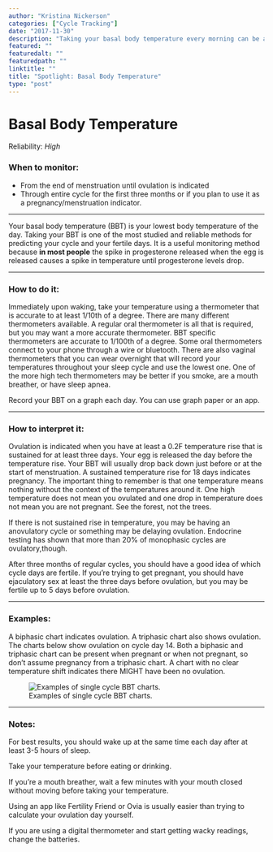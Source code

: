 ```yaml
---
author: "Kristina Nickerson"
categories: ["Cycle Tracking"]
date: "2017-11-30"
description: "Taking your basal body temperature every morning can be a very reliable method for tracking ovulation."
featured: ""
featuredalt: ""
featuredpath: ""
linktitle: ""
title: "Spotlight: Basal Body Temperature"
type: "post"
---
```


# Basal Body Temperature

Reliability: *High*

### When to monitor:

* From the end of menstruation until ovulation is indicated
* Through entire cycle for the first three months or if you plan to use it as a pregnancy/menstruation indicator.

---

Your basal body temperature (BBT) is your lowest body temperature of the day. Taking your BBT is one of the most studied and reliable methods for predicting your cycle and your fertile days. It is a useful monitoring method because **in most people** the spike in progesterone released when the egg is released causes a spike in temperature until progesterone levels drop.

---

### How to do it:
Immediately upon waking, take your temperature using a thermometer that is accurate to at least 1/10th of a degree. There are many different thermometers available. A regular oral thermometer is all that is required, but you may want a more accurate thermometer. BBT specific thermometers are accurate to 1/100th of a degree. Some oral thermometers connect to your phone through a wire or bluetooth. There are also vaginal thermometers that you can wear overnight that will record your temperatures throughout your sleep cycle and use the lowest one. One of the more high tech thermometers may be better if you smoke, are a mouth breather, or have sleep apnea. 

Record your BBT on a graph each day. You can use graph paper or an app.

---

### How to interpret it:
Ovulation is indicated when you have at least a 0.2F temperature rise that is sustained for at least three days. Your egg is released the day before the temperature rise. Your BBT will usually drop back down just before or at the start of menstruation. A sustained temperature rise for 18 days indicates pregnancy. The important thing to remember is that one temperature means nothing without the context of the temperatures around it. One high temperature does not mean you ovulated and one drop in temperature does not mean you are not pregnant. See the forest, not the trees.

If there is not sustained rise in temperature, you may be having an anovulatory cycle or something may be delaying ovulation. Endocrine testing has shown that more than 20% of monophasic cycles are ovulatory,though.

After three months of regular cycles, you should have a good idea of which cycle days are fertile. If you’re trying to get pregnant, you should have ejaculatory sex at least the three days before ovulation, but you may be fertile up to 5 days before ovulation.

---

### Examples:

A biphasic chart indicates ovulation. A triphasic chart also shows ovulation. The charts below show ovulation on cycle day 14. Both a biphasic and triphasic chart can be present when pregnant or when not pregnant, so don't assume pregnancy from a triphasic chart. A chart with no clear temperature shift indicates there MIGHT have been no ovulation.

![Examples of single cycle BBT charts.](/img/main/bbtcharts.png)

---

### Notes:

For best results, you should wake up at the same time each day after at least 3-5 hours of sleep.

Take your temperature before eating or drinking.

If you’re a mouth breather, wait a few minutes with your mouth closed without moving before taking your temperature.

Using an app like Fertility Friend or Ovia is usually easier than trying to calculate your ovulation day yourself.

If you are using a digital thermometer and start getting wacky readings, change the batteries.
